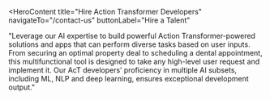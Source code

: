 <HeroContent
  title="Hire Action Transformer Developers"
  navigateTo="/contact-us"
  buttonLabel="Hire a Talent"
>
  "Leverage our AI expertise to build powerful Action Transformer-powered
  solutions and apps that can perform diverse tasks based on user inputs. From
  securing an optimal property deal to scheduling a dental appointment, this
  multifunctional tool is designed to take any high-level user request and
  implement it. Our AcT developers’ proficiency in multiple AI subsets,
  including ML, NLP and deep learning, ensures exceptional development output."
</HeroContent>

<ClientCompaniesComponent />
<CountUpAnimationContainer />

<MainContent mainPara="Our Action Transformer Development Services" />

<section className="grid grid-cols-2 gap-7 w-full py-8">
  <section className="w-full col-span-1 cursor-pointer">
    <ServiceCard
      service={{
        id: "Dialog-Management-System-Development",
        title: "Dialog Management System Development",
        description:
          "Our Action Transformer experts utilize NLP and dialogue management frameworks like RASA or Microsoft Bot Framework to build end-to-end conversational agents, like virtual assistants designed specifically for taking actions on computers as per high-level user prompts.",
        urlPath: "dialog-management-system-development",
      }}
    />
  </section>
  <section className="w-full col-span-1 cursor-pointer">
    <ServiceCard
      service={{
        id: "Custom-Adaptive-AI-Model-based-Solutions-Development",
        title: "Custom Adaptive AI Model-based Solutions Development",
        description:
          "Our AI experts understand your business objectives and requirements to build intelligent Action Transformer-powered custom solutions using deep learning frameworks like PyTorch or TensorFlow and other necessary tools and libraries.",
        urlPath: "custom-adaptive-ai-model-based-solutions-development",
      }}
    />
  </section>
</section>

<section className="grid grid-cols-2 gap-7 w-full py-8">
<section className="w-full col-span-1 cursor-pointer">
  <ServiceCard
    service={{
      id: "Enterprise-Integration",
      title: "Enterprise Integration",
      description:
        "Our AI solutions are designed to seamlessly integrate with your enterprise systems, ensuring cohesive operation and enhancing overall efficiency.",
      urlPath: "enterprise-integration",
    }}
  />
</section>

<section className="w-full col-span-1 cursor-pointer">
  <ServiceCard
    service={{
      id: "Ongoing-Maintenance-and-Support",
      title: "Ongoing Maintenance and Support",
      description:
        "From monitoring performance metrics to retraining the model as needed and updating it to reflect changes in the client’s data or requirements, we offer comprehensive model monitoring and maintenance services to ensure your solution continues to perform optimally.",
      urlPath: "ongoing-maintenance-and-support",
    }}
  />
</section>
</section>

<MainContent mainPara="Our Action Transformer Development Expertise" />

<section className="grid grid-cols-2 gap-7 w-full py-8">
 <section className="w-full col-span-1 cursor-pointer">
  <ServiceCard
    service={{
      id: "Machine-Learning",
      title: "Machine Learning",
      description:
        "Our developers possess extensive expertise in developing, training, testing, and deploying AcT (Action Transformer) models using machine learning concepts and techniques such as supervised and unsupervised learning.",
      urlPath: "machine-learning",
    }}
  />
</section>

<section className="w-full col-span-1 cursor-pointer">
  <ServiceCard
    service={{
      id: "Natural-Language-Processing",
      title: "Natural Language Processing",
      description:
        "Our developers excel in preprocessing, tokenizing, and encoding natural language data, leveraging popular NLP libraries such as SpaCy, NLTK, and Stanford CoreNLP.",
      urlPath: "natural-language-processing",
    }}
  />
</section>
</section>

<section className="grid grid-cols-2 gap-7 w-full py-8">
<section className="w-full col-span-1 cursor-pointer">
  <ServiceCard
    service={{
      id: "Intent-Recognition",
      title: "Intent Recognition",
      description:
        "We utilize intent recognition frameworks like RASA and Dialogflow to enable our Dialog Management System to accurately identify user intent and formulate appropriate responses.",
      urlPath: "intent-recognition",
    }}
  />
</section>

<section className="w-full col-span-1 cursor-pointer">
  <ServiceCard
    service={{
      id: "Data-Engineering",
      title: "Data Engineering",
      description:
        "Our proficiency extends to data engineering tools such as ETL processes, data pipelines, and databases essential for data preparation and management required in model training and evaluation.",
      urlPath: "data-engineering",
    }}
  />
</section>
</section>

<section className="grid grid-cols-2 gap-7 w-full py-8">
<section className="w-full col-span-1 cursor-pointer">
  <ServiceCard
    service={{
      id: "Deep-Learning",
      title: "Deep Learning",
      description:
        "Our developers specialize in deep learning techniques, encompassing neural networks, optimization algorithms, and backpropagation to develop robust Action Transformer-based solutions.",
      urlPath: "deep-learning",
    }}
  />
</section>

<section className="w-full col-span-1 cursor-pointer">
  <ServiceCard
    service={{
      id: "Self-Attentional-Architecture",
      title: "Self Attentional Architecture",
      description:
        "Our AI engineers design neural network architectures incorporating self-attention layers using methods like dot-product attention, additive attention, and multi-head attention. These architectures are trained on extensive datasets to enhance performance.",
      urlPath: "self-attentional-architecture",
    }}
  />
</section>
</section>

<section className="grid grid-cols-2 gap-7 w-full py-8">
<section className="w-full col-span-1 cursor-pointer">
  <ServiceCard
    service={{
      id: "Human-Action-Recognition",
      title: "Human Action Recognition",
      description:
        "We integrate computer vision capabilities like Human Action Recognition (HAR) into our AcT models. This allows the models to learn spatiotemporal patterns and accurately classify human actions from video sequences.",
      urlPath: "human-action-recognition",
    }}
  />
</section>

<section className="w-full col-span-1 cursor-pointer">
  <ServiceCard
    service={{
      id: "Deep-Neural-Network",
      title: "Deep Neural Network",
      description:
        "We develop advanced custom AI solutions utilizing deep neural networks with recurrent layers, optimized for processing sequential data and maintaining internal state.",
      urlPath: "deep-neural-network",
    }}
  />
</section>
</section>

<MainContent mainPara="Why Hire Action Transformer Developers From ADRIG" />

<section className="grid grid-cols-2 gap-7 w-full py-8">
  <section className="w-full col-span-1 cursor-pointer">
    <ServiceCard
      service={{
        id: "Domain-Expertise",
        title: "Domain Expertise",
        description:
          "With extensive experience in developing AI solutions using the right tech stack for various industries, including finance, healthcare, and logistics, our developers are experts in AI solutions development.",
        urlPath: "domain-expertise",
      }}
    />
  </section>
  <section className="w-full col-span-1 cursor-pointer">
    <ServiceCard
      service={{
        id: "AI-Exploration",
        title: "AI Exploration",
        description:
          "Our developers are proficient in cutting-edge AI frameworks like TensorFlow, integration and deployment tools like Docker, multiple programming languages, AI algorithms, and neural networks like CNN.",
        urlPath: "ai-exploration",
      }}
    />
  </section>
</section>

<section className="grid grid-cols-2 gap-7 w-full py-8">
<section className="w-full col-span-1 cursor-pointer">
  <ServiceCard
    service={{
      id: "End-to-end-Solution-Development",
      title: "End-to-end Solution Development",
      description:
        "Hire Action Transformer developers from Adrig for end-to-end AcT solution development services. From ideation to deployment, we work with you every step of the way to ensure your solution meets your unique business needs.",
      urlPath: "end-to-end-solution-development",
    }}
  />
</section>

<section className="w-full col-span-1 cursor-pointer">
  <ServiceCard
    service={{
      id: "Proven-Track-Record",
      title: "Proven Track Record",
      description:
        "With a proven track record of delivering successful AI solutions to clients across various industries, our developers have the potential to deliver high-quality solutions that drive real business value.",
      urlPath: "proven-track-record",
    }}
  />
</section>
</section>

<InsightsComponent />

